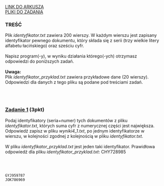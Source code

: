 
<div className="box_link"><a className="link  link_materials" target="_blank" href="https://arkusze.pl/maturalne/informatyka-2020-lipiec-matura-rozszerzona-2.pdf">LINK DO ARKUSZA</a>
<br/>
<a className="link  link_materials" href="https://arkusze.pl/maturalne/informatyka-2020-lipiec-matura-rozszerzona-zalaczniki.zip"> PLIKI DO ZADANIA</a>

<br/>
</div>

### TREŚĆ
Plik <i>identyfikator.txt</i> zawiera 200 wierszy. W każdym wierszu jest zapisany
identyfikator pewnego dokumentu, który składa się z serii (trzy wielkie litery alfabetu
łacińskiego) oraz sześciu cyfr.<br/><br/>
Napisz program(-y), w wyniku działania którego(-ych) otrzymasz odpowiedzi do poniższych
zadań.<br/><br/>
<b>Uwaga:<br/></b> 
Plik <i>identyfikator_przyklad.txt</i> zawiera przykładowe dane (20 wierszy).
Odpowiedzi dla danych z tego pliku są podane pod treściami zadań.

<br/><br/>

### <u>Zadanie 1</u> (3pkt)
Podaj identyfikatory (seria+numer) tych dokumentów z pliku <i>identyfikator.txt</i>,
których suma cyfr z numerycznej części jest największa. Odpowiedź zapisz w pliku
<i>wyniki4_1.txt</i>, po jednym identyfikatorze w wierszu, w kolejności zgodnej z kolejnością
w pliku <i>identyfikator.txt</i>.<br/><br/>
W pliku <i>identyfikator_przyklad.txt</i> jest jeden taki identyfikator. Prawidłowa
odpowiedź dla pliku <i>identyfikator_przyklad.txt</i>:
CHY728985

<br/><br/>
<Dropdown title="ODPOWIEDŹ">

```text
GYJ959787
JOK786969
```
</Dropdown>




